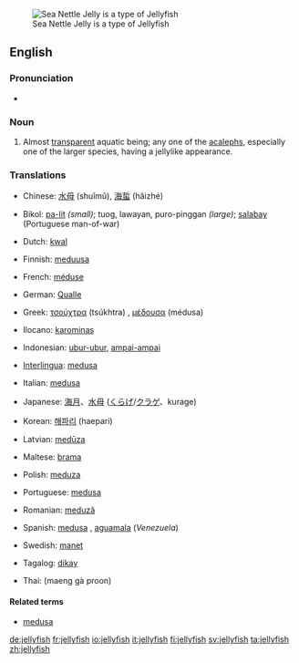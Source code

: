 [[Image:Sea Nettle Jelly 1.jpg|thumb|right|Sea Nettle Jelly is a type of Jellyfish]]
==English==

===Pronunciation===
*{{audio|en-us-jellyfish.ogg|Audio (US)}}


===Noun===
{{en-noun|''collectively'' '''[[jellyfish]]''' ''or, when referring to two or more kinds'' '''[[jellyfishes]]'''}}

# {{zoology}} Almost [[transparent]] aquatic being; any one of the [[acaleph]]s, especially one of the larger species, having a jellylike appearance.

===Translations===
{{jellyfish}}
*Chinese: [[水母]] (shuǐmǔ), [[海蜇]] (hǎizhé)

*Bikol: [[pa-lit]] ''(small)''; tuog, lawayan, puro-pinggan ''(large)''; [[salabay]] (Portuguese man-of-war)

*Dutch: [[kwal]] {{f}}

*Finnish: [[meduusa]]

*French: [[méduse]] {{f}}

*German: [[Qualle]] {{f}}

*Greek: [[τσούχτρα]] (tsúkhtra) {{f}}, [[μέδουσα]] (médusa) {{f}}

*Ilocano: [[karominas]]

*Indonesian: [[ubur-ubur]], [[ampai-ampai]]

*[[Interlingua]]: [[medusa]]

*Italian: [[medusa]] {{f}}

*Japanese: [[海月]]、[[水母]] ([[くらげ]]/[[クラゲ]]、kurage)

*Korean: [[해파리]] (haepari)

*Latvian: [[medūza]]

*Maltese: [[brama]] {{f}}

*Polish: [[meduza]] {{f}}

*Portuguese: [[medusa]] {{f}}

*Romanian: [[meduză]] {{f}}

*Spanish: [[medusa]] {{f}}, [[aguamala]] {{f}} (''Venezuela'')

*Swedish: [[manet]] {{c}}

*Tagalog: [[dikay]]

*Thai: {{THchar|[[แมงกะพรุน]]}} (maeng gà proon)


====Related terms====
*[[medusa]]

[[de:jellyfish]]
[[fr:jellyfish]]
[[io:jellyfish]]
[[it:jellyfish]]
[[fi:jellyfish]]
[[sv:jellyfish]]
[[ta:jellyfish]]
[[zh:jellyfish]]